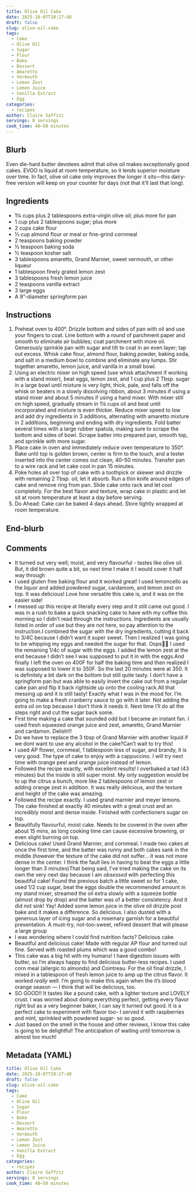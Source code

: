 ```yaml
---
title: Olive Oil Cake
date: 2025-10-07T10:27:48
draft: false
slug: olive-oil-cake
tags:
  - Cake
  - Olive Oil
  - Sugar
  - Flour
  - Bake
  - Dessert
  - Amaretto
  - Vermouth
  - Lemon Zest
  - Lemon Juice
  - Vanilla Extract
  - Egg
categories:
  - recipes
author: Claire Saffitz
servings: 8 servings
cook_time: 40–50 minutes
---
```

## Blurb

Even die-hard butter devotees admit that olive oil makes exceptionally good cakes. EVOO is liquid at room temperature, so it lends superior moisture over time. In fact, olive oil cake only improves the longer it sits—this dairy-free version will keep on your counter for days (not that it’ll last that long).

## Ingredients

- 1¼ cups plus 2 tablespoons extra-virgin olive oil; plus more for pan
- 1 cup plus 2 tablespoons sugar; plus more
- 2 cups cake flour
- ⅓ cup almond flour or meal or fine-grind cornmeal
- 2 teaspoons baking powder
- ½ teaspoon baking soda
- ½ teaspoon kosher salt
- 3 tablespoons amaretto, Grand Marnier, sweet vermouth, or other liqueur
- 1 tablespoon finely grated lemon zest
- 3 tablespoons fresh lemon juice
- 2 teaspoons vanilla extract
- 3 large eggs
- A 9"-diameter springform pan

## Instructions

1. Preheat oven to 400°. Drizzle bottom and sides of pan with oil and use your fingers to coat. Line bottom with a round of parchment paper and smooth to eliminate air bubbles; coat parchment with more oil. Generously sprinkle pan with sugar and tilt to coat in an even layer; tap out excess. Whisk cake flour, almond flour, baking powder, baking soda, and salt in a medium bowl to combine and eliminate any lumps. Stir together amaretto, lemon juice, and vanilla in a small bowl.
2. Using an electric mixer on high speed (use whisk attachment if working with a stand mixer), beat eggs, lemon zest, and 1 cup plus 2 Tbsp. sugar in a large bowl until mixture is very light, thick, pale, and falls off the whisk or beaters in a slowly dissolving ribbon, about 3 minutes if using a stand mixer and about 5 minutes if using a hand mixer. With mixer still on high speed, gradually stream in 1¼ cups oil and beat until incorporated and mixture is even thicker. Reduce mixer speed to low and add dry ingredients in 3 additions, alternating with amaretto mixture in 2 additions, beginning and ending with dry ingredients. Fold batter several times with a large rubber spatula, making sure to scrape the bottom and sides of bowl. Scrape batter into prepared pan, smooth top, and sprinkle with more sugar.
3. Place cake in oven and immediately reduce oven temperature to 350°. Bake until top is golden brown, center is firm to the touch, and a tester inserted into the center comes out clean, 40–50 minutes. Transfer pan to a wire rack and let cake cool in pan 15 minutes.
4. Poke holes all over top of cake with a toothpick or skewer and drizzle with remaining 2 Tbsp. oil; let it absorb. Run a thin knife around edges of cake and remove ring from pan. Slide cake onto rack and let cool completely. For the best flavor and texture, wrap cake in plastic and let sit at room temperature at least a day before serving.
5. Do Ahead: Cake can be baked 4 days ahead. Store tightly wrapped at room temperature.

## End-blurb



## Comments

- It turned out very well; moist, and very flavourful - tastes like olive oil. But, it did brown quite a bit, so next time I make it I would cover it half way through
- I used gluten free baking flour and it worked great! I used lemoncello as the liquor and added powdered sugar, cardamom, and lemon zest on top. It was delicious! Love how versatile this cake is, and it was on the easier side!
- I messed up this recipe at literally every step and it still came out good. I was in a rush to bake a quick snacking cake to have with my coffee this morning so I didn't read through the instructions. Ingredients are usually listed in order of use but they are not here, so pay attention to the instruction.I combined the sugar with the dry ingredients, cutting it back to 3/4C because I didn't want it super sweet. Then I realized I was going to be whipping my eggs and needed the sugar for that. Oops🤦‍♀️ I used the remaining 1/4c of sugar with the eggs. I added the lemon zest at the end because I didn't see I was supposed to put it in with the eggs.And finally I left the oven on 400F for half the baking time and then realized I was supposed to lower it to 350F. So the last 20 minutes were at 350. It is definitely a bit dark on the bottom but still quite tasty. I don't have a springform pan but was able to easily invert the cake out from a regular cake pan and flip it back rightside up onto the cooling rack.All that messing up and it is still tasty! Exactly what I was in the mood for. I'm going to make a fresh cranberry sauce to go with it later. Not adding the extra oil on top because I don't think it needs it. Next time I'll do all the steps right and cut the sugar back some.
- First time making a cake that sounded odd but I became an instant fan. I used fresh squeezed orange juice and zest, amaretto, Grand Marnier and cardamon. Delish!!!
- Do we have to replace the 3 tbsp of Grand Marnier with another liquid if we dont want to use any alcohol in the cake?Can’t wait to try this!
- I used AP flower, cornmeal, 1 tablespoon less of sugar, and brandy, it is very good. The type of cake to enjoy with a cappuccino. I will try next time with orange peel and orange juice instead of lemon.
- Followed the recipe exactly, with excellent results! I overbaked a tad (43 minutes) but the inside is still super moist. My only suggestion would be to up the citrus a bunch, more like 2 tablespoons of lemon zest or adding orange zest in addition. It was really delicious, and the texture and height of the cake was amazing.
- Followed the recipe exactly. I used grand marnier and meyer lemons. The cake finished at exactly 40 minutes with a great crust and an incredibly moist and dense inside. Finished with confectioners sugar on top.
- Beautifully flavourful, moist cake. Needs to be covered in the oven after about 15 mins, as long cooking time can cause excessive browning, or even slight burning on top.
- Delicious cake! Used Grand Marnier, and cornmeal. I made two cakes at once the first time, and the batter was runny and both cakes sank in the middle (however the texture of the cake did not suffer... it was not more dense in the center. I think the fault lies in having to beat the eggs a little longer than 3 minutes)That being said, I’ve tried making the cake on its own the very next day because I am *obsessed* with perfecting this beautiful cake! Found the previous batch a little sweet so for 1 cake, used 1/2 cup sugar, beat the eggs double the recommended amount in my stand mixer, streamed the oil extra slowly with a squeeze bottle (almost drop by drop) and the batter was of a better consistency. And it did not sink! Yay! Added some lemon juice in the olive oil drizzle post bake and it makes a difference. So delicious. I also dusted with a generous layer of icing sugar and a rosemary garnish for a beautiful presentation. A must-try, not-too-sweet, refined dessert that will please a large group
- I was wondering where I could find nutrition facts? Delicious cake.
- Beautiful and delicious cake! Made with regular AP flour and turned out fine. Served with roasted plums which was a good combo!
- This cake was a big hit with my humans! I have digestion issues with butter, so I'm always happy to find delicious butter-less recipes. I used corn meal (allergic to almonds) and Cointreau. For the oil final drizzle, I mixed in a tablespoon of fresh lemon juice to amp up the citrus flavor. It worked *really* well. I'm going to make this again when the it's blood orange season — I think that will be delicious, too.
- SO GOOD!! It tastes like a pound cake, with a lighter texture and LOVELY crust. I was worried about doing everything perfect, getting every flavor right but as a very beginner baker, I can say it turned out good. It is a perfect cake to experiment with flavor too- I served it with raspberries and mint, sprinkled with powdered sugar- so so good.
- Just based on the smell in the house and other reviews, I know this cake is going to be delightful! The anticipation of waiting until tomorrow is almost too much!


## Metadata (YAML)

```yaml
title: Olive Oil Cake
date: 2025-10-07T10:27:48
draft: false
slug: olive-oil-cake
tags:
  - Cake
  - Olive Oil
  - Sugar
  - Flour
  - Bake
  - Dessert
  - Amaretto
  - Vermouth
  - Lemon Zest
  - Lemon Juice
  - Vanilla Extract
  - Egg
categories:
  - recipes
author: Claire Saffitz
servings: 8 servings
cook_time: 40–50 minutes
```
